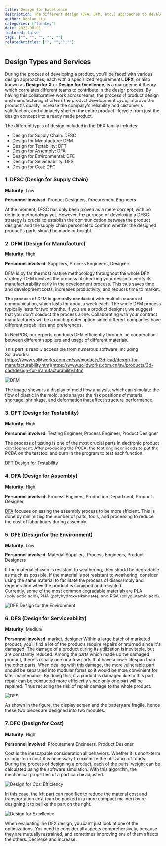 ```yaml
---
title: Design for Excellence
description: The different design (DFA, DFM, etc.) approaches to develop a excellent functioning product. 
author: Declan Liu
categories: ["turnkey"]
date: 2022-08-01
featured: false
tags: ["", "", "", "", ""]
relatedArticles: ["", "","",""]
---
```


## Design Types and Services

During the process of developing a product, you'll be faced with various design approaches, each with a specialized requirements. **DFX**, or also known as **Design for X** or **Design for Excellence**, is a management theory which correlates different teams to contribute in the design process. By having this collaborative work across teams, the process of product design and manufacturing shortens the product development cycle, improve the product's quality, increase the company's reliability and customer's satisfaction, and ultimately shorten the entire product lifecycle from just the design concept into a ready made product. 

The different types of design included in the DFX family includes:                   
* Design for Supply Chain: DFSC                
* Design for Manufacture: DFM                  
* Design for Testability: DFT                
* Design for Assembly: DFA                          
* Design for Environmental: DFE                   
* Design for Serviceability: DFS                
* Design for Cost: DFC 

### 1. DFSC (Design for Supply Chain)

**Maturity**: Low 

**Personnel involved**: Product Designers, Procurement Engineers 

At the moment, DFSC has only been proven as a mere concept, with no definite methodology yet. However, the purpose of developing a DFSC strategy is crucial to establish the communication between the product designer and the supply chain personnel to confirm whether the designed product's parts should be made or bought. 

### 2. DFM (Design for Manufacture) 

**Maturity**: High 

**Personnel involved**: Suppliers, Process Engineers, Designers 

DFM is by far the most mature methodology throughout the whole DFX strategy. DFM involves the process of checking your design to verify its manufacturability early in the development process. This thus saves time and development costs, increases productivity, and reduces time to market. 

The process of DFM is generally conducted with multiple rounds of communication, which lasts for about a week each. The whole DFM process typically lasts for two months. If you are a product designer, we suggest that you don't conduct the process alone. Collaborating with your contract manufacturers will be a much greater option since different companies have different capabilities and preferences. 

In NexPCB, our experts conducts DFM efficiently through the cooperation between different suppliers and usage of different materials.   

This part is readily accessible from numerous software, including Solidworks:                          
[https://www.solidworks.com.cn/sw/products/3d-cad/design-for-manufacturability.htm](https://www.solidworks.com.cn/sw/products/3d-cad/design-for-manufacturability.htm) 

![DFM](images/DFX-02.png) 

The image shown is a display of mold flow analysis, which can simulate the flow of plastic in the mold, and analyze the risk positions of material shortage, shrinkage, and deformation that affect structural performance.

### 3. DFT (Design for Testability)

**Maturity**: High 

**Personnel involved**: Testing Engineer, Process Engineer, Product Designer 

The process of testing is one of the most crucial parts in electronic product development. After producing the PCBA, the test engineer needs to put the PCBA on the test tool and burn in the program to test each function. 

[DFT Design for Testability](images/DFX-03.png)

### 4. DFA (Design for Assembly)

**Maturity**: High 

**Personnel involved**: Process Engineer, Production Department, Product Designer 

[DFA](/articles/DFA) focuses on easing the assembly process to be more efficient. This is done by minimizing the number of parts, tools, and processing to reduce the cost of labor hours during assembly. 

### 5. DFE (Design for the Environment)

**Maturity**: Low 

**Personnel involved**: Material Suppliers, Process Engineers, Product Designers 

If the material chosen is resistant to weathering, they should be degradable as much as possible. If the material is not resistant to weathering, consider using the same material to facilitate the process of disassembly and regeneration when the product is scrapped and recycled.                               
Currently, some of the most common degradable materials are PLA (polylactic acid), PHA (polyhydroxyalkanoate), and PGA (polyglutamic acid). 

![DFE Design for the Environment](images/DFX-05.png)

### 6. DFS (Design for Serviceability)

**Maturity**: Medium 

**Personnel involved**: market, designer
Within a large batch of marketed product, you'll find a lot of the products require repairs or returned since it's damaged. The damage of a product during its utilization is inevitable, but are constantly reduced. Among the parts which made up the damaged product, there's usually one or a few parts that have a lower lifespan than the other parts. 
When dealing with this damage, the more vulnerable part should be separated into modular forms so it would be more convinient for later maintenance. By doing this, if a product is damaged due to this part, repair can be conducted more efficiently since only one part will be repaired. Thus reducing the risk of repair damage to the whole product.

![DFS](images/DFX-06.png) 

As shown in the figure, the display screen and the battery are fragile, hence these two pieces are designed into two modules.

### 7. DFC (Design for Cost)

**Maturity**: High 

**Personnel involved**: Procurement Engineers, Product Designer 

Cost is the inescapable consideration all behaviors. Whether it is short-term or long-term cost, it is necessary to maximize the utilization of funds. During the process of designing a product, each of the parts' weight can be calculated using the software simulation. With this algorithm, the mechanical properties of a part can be adjusted. 

![Design for Cost Efficiency](images/DFX-07.png) 

In this case, the left part can modified to reduce the material cost and transportation cost (can be packed in a more compact manner) by re-designing it to be like the part on the right. 

   

![Design for Excellence](images/DFX-08.png)   

When evaluating the DFX design, you can’t just look at one of the optimizations. You need to consider all aspects comprehensively, because they are mutually restrained, and sometimes improving one of them affects the others. Decrease and increase.